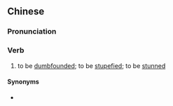 ==Chinese==
{{zh-forms}}

===Pronunciation===
{{zh-pron
|m=lèngzhù
|cat=v
}}

===Verb===
{{zh-verb}}

# to be [[dumbfounded]]; to be [[stupefied]]; to be [[stunned]]

====Synonyms====
* {{zh-l|呆住}}